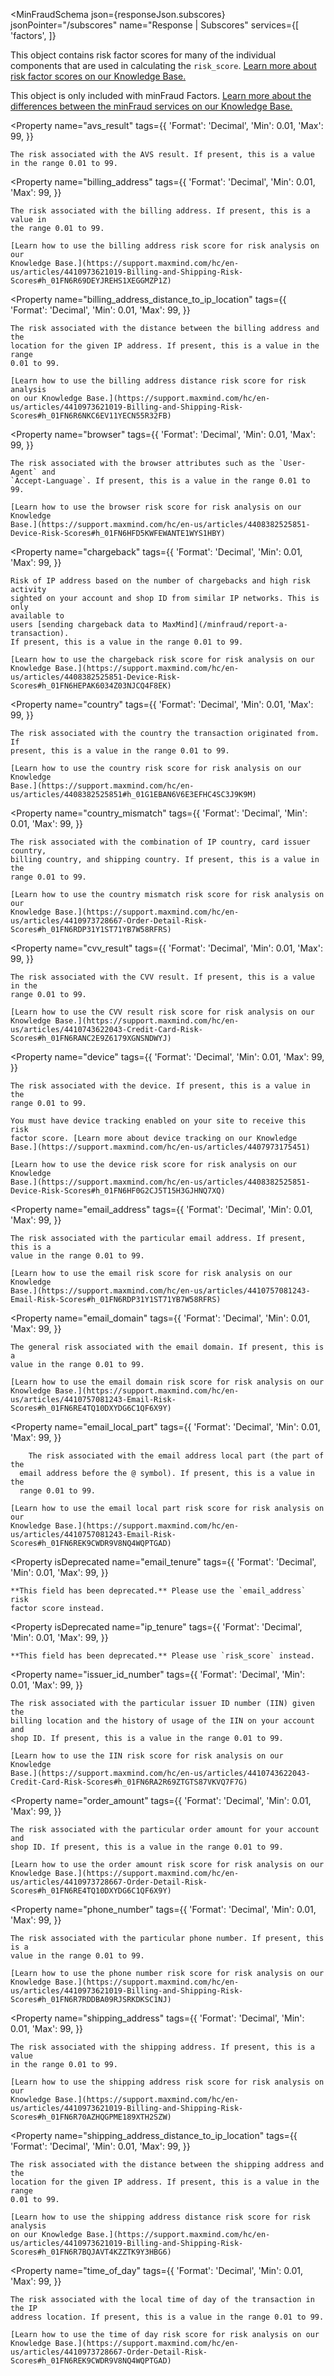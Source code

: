 
<MinFraudSchema
  json={responseJson.subscores}
  jsonPointer="/subscores"
  name="Response | Subscores"
  services={[
    'factors',
  ]}
>
  This object contains risk factor scores for many of the individual components
  that are used in calculating the `risk_score`. [Learn more about risk factor
  scores on our Knowledge Base.](https://support.maxmind.com/hc/en-us/articles/4408382645915-Risk-Factor-Scores)

  This object is only included with minFraud Factors. [Learn more about the
  differences between the minFraud services on our Knowledge
  Base.](https://support.maxmind.com/hc/en-us/articles/4407833140123-Compare-the-minFraud-Services)

  <Property
    name="avs_result"
    tags={{
      'Format': 'Decimal',
      'Min': 0.01,
      'Max': 99,
    }}
  >
    The risk associated with the AVS result. If present, this is a value in the range 0.01 to 99.

  </Property>

  <Property
    name="billing_address"
    tags={{
      'Format': 'Decimal',
      'Min': 0.01,
      'Max': 99,
    }}
  >
    The risk associated with the billing address. If present, this is a value in
    the range 0.01 to 99.

    [Learn how to use the billing address risk score for risk analysis on our
    Knowledge Base.](https://support.maxmind.com/hc/en-us/articles/4410973621019-Billing-and-Shipping-Risk-Scores#h_01FN6R69DEYJREHS1XEGGMZP1Z)
  </Property>

  <Property
    name="billing_address_distance_to_ip_location"
    tags={{
      'Format': 'Decimal',
      'Min': 0.01,
      'Max': 99,
    }}
  >
    The risk associated with the distance between the billing address and the
    location for the given IP address. If present, this is a value in the range
    0.01 to 99.

    [Learn how to use the billing address distance risk score for risk analysis
    on our Knowledge Base.](https://support.maxmind.com/hc/en-us/articles/4410973621019-Billing-and-Shipping-Risk-Scores#h_01FN6R6NKC6EV11YECN55R32FB)
  </Property>

  <Property
    name="browser"
    tags={{
      'Format': 'Decimal',
      'Min': 0.01,
      'Max': 99,
    }}
  >
    The risk associated with the browser attributes such as the `User-Agent` and
    `Accept-Language`. If present, this is a value in the range 0.01 to 99.

    [Learn how to use the browser risk score for risk analysis on our Knowledge
    Base.](https://support.maxmind.com/hc/en-us/articles/4408382525851-Device-Risk-Scores#h_01FN6HFD5KWFEWANTE1WYS1HBY)
  </Property>

  <Property
    name="chargeback"
    tags={{
      'Format': 'Decimal',
      'Min': 0.01,
      'Max': 99,
    }}
  >
    Risk of IP address based on the number of chargebacks and high risk activity
    sighted on your account and shop ID from similar IP networks. This is only
    available to
    users [sending chargeback data to MaxMind](/minfraud/report-a-transaction).
    If present, this is a value in the range 0.01 to 99.

    [Learn how to use the chargeback risk score for risk analysis on our
    Knowledge Base.](https://support.maxmind.com/hc/en-us/articles/4408382525851-Device-Risk-Scores#h_01FN6HEPAK6034Z03NJCQ4F8EK)
  </Property>

  <Property
    name="country"
    tags={{
      'Format': 'Decimal',
      'Min': 0.01,
      'Max': 99,
    }}
  >
    The risk associated with the country the transaction originated from. If
    present, this is a value in the range 0.01 to 99.

    [Learn how to use the country risk score for risk analysis on our Knowledge
    Base.](https://support.maxmind.com/hc/en-us/articles/4408382525851#h_01G1EBAN6V6E3EFHC4SC3J9K9M)
  </Property>

  <Property
    name="country_mismatch"
    tags={{
      'Format': 'Decimal',
      'Min': 0.01,
      'Max': 99,
    }}
  >
    The risk associated with the combination of IP country, card issuer country,
    billing country, and shipping country. If present, this is a value in the
    range 0.01 to 99.

    [Learn how to use the country mismatch risk score for risk analysis on our
    Knowledge Base.](https://support.maxmind.com/hc/en-us/articles/4410973728667-Order-Detail-Risk-Scores#h_01FN6RDP31Y1ST71YB7W58RFRS)
  </Property>

  <Property
    name="cvv_result"
    tags={{
      'Format': 'Decimal',
      'Min': 0.01,
      'Max': 99,
    }}
  >
    The risk associated with the CVV result. If present, this is a value in the
    range 0.01 to 99.

    [Learn how to use the CVV result risk score for risk analysis on our
    Knowledge Base.](https://support.maxmind.com/hc/en-us/articles/4410743622043-Credit-Card-Risk-Scores#h_01FN6RANC2E9Z6179XGNSNDWYJ)
  </Property>

  <Property
    name="device"
    tags={{
      'Format': 'Decimal',
      'Min': 0.01,
      'Max': 99,
    }}
  >
    The risk associated with the device. If present, this is a value in the
    range 0.01 to 99.

    You must have device tracking enabled on your site to receive this risk
    factor score. [Learn more about device tracking on our Knowledge
    Base.](https://support.maxmind.com/hc/en-us/articles/4407973175451)

    [Learn how to use the device risk score for risk analysis on our Knowledge
    Base.](https://support.maxmind.com/hc/en-us/articles/4408382525851-Device-Risk-Scores#h_01FN6HF0G2CJ5T15H3GJHNQ7XQ)
  </Property>

  <Property
    name="email_address"
    tags={{
      'Format': 'Decimal',
      'Min': 0.01,
      'Max': 99,
    }}
  >
    The risk associated with the particular email address. If present, this is a
    value in the range 0.01 to 99.

    [Learn how to use the email risk score for risk analysis on our Knowledge
    Base.](https://support.maxmind.com/hc/en-us/articles/4410757081243-Email-Risk-Scores#h_01FN6RDP31Y1ST71YB7W58RFRS)
  </Property>

  <Property
    name="email_domain"
    tags={{
      'Format': 'Decimal',
      'Min': 0.01,
      'Max': 99,
    }}
  >
    The general risk associated with the email domain. If present, this is a
    value in the range 0.01 to 99.

    [Learn how to use the email domain risk score for risk analysis on our
    Knowledge Base.](https://support.maxmind.com/hc/en-us/articles/4410757081243-Email-Risk-Scores#h_01FN6RE4TQ10DXYDG6C1QF6X9Y)
  </Property>

  <Property
    name="email_local_part"
    tags={{
      'Format': 'Decimal',
      'Min': 0.01,
      'Max': 99,
    }}
  >
    	The risk associated with the email address local part (the part of the
      email address before the @ symbol). If present, this is a value in the
      range 0.01 to 99.

    [Learn how to use the email local part risk score for risk analysis on our
    Knowledge Base.](https://support.maxmind.com/hc/en-us/articles/4410757081243-Email-Risk-Scores#h_01FN6REK9CWDR9V8NQ4WQPTGAD)
  </Property>

  <Property
    isDeprecated
    name="email_tenure"
    tags={{
      'Format': 'Decimal',
      'Min': 0.01,
      'Max': 99,
    }}
  >
    **This field has been deprecated.** Please use the `email_address` risk
    factor score instead.
  </Property>

  <Property
    isDeprecated
    name="ip_tenure"
    tags={{
      'Format': 'Decimal',
      'Min': 0.01,
      'Max': 99,
    }}
  >
    **This field has been deprecated.** Please use `risk_score` instead.
  </Property>

  <Property
    name="issuer_id_number"
    tags={{
      'Format': 'Decimal',
      'Min': 0.01,
      'Max': 99,
    }}
  >
    The risk associated with the particular issuer ID number (IIN) given the
    billing location and the history of usage of the IIN on your account and
    shop ID. If present, this is a value in the range 0.01 to 99.

    [Learn how to use the IIN risk score for risk analysis on our Knowledge
    Base.](https://support.maxmind.com/hc/en-us/articles/4410743622043-Credit-Card-Risk-Scores#h_01FN6RA2R69ZTGTS87VKVQ7F7G)
  </Property>

  <Property
    name="order_amount"
    tags={{
      'Format': 'Decimal',
      'Min': 0.01,
      'Max': 99,
    }}
  >
    The risk associated with the particular order amount for your account and
    shop ID. If present, this is a value in the range 0.01 to 99.

    [Learn how to use the order amount risk score for risk analysis on our
    Knowledge Base.](https://support.maxmind.com/hc/en-us/articles/4410973728667-Order-Detail-Risk-Scores#h_01FN6RE4TQ10DXYDG6C1QF6X9Y)
  </Property>

  <Property
    name="phone_number"
    tags={{
      'Format': 'Decimal',
      'Min': 0.01,
      'Max': 99,
    }}
  >
    The risk associated with the particular phone number. If present, this is a
    value in the range 0.01 to 99.

    [Learn how to use the phone number risk score for risk analysis on our
    Knowledge Base.](https://support.maxmind.com/hc/en-us/articles/4410973621019-Billing-and-Shipping-Risk-Scores#h_01FN6R7RDDBA09RJSRKDKSC1NJ)
  </Property>

  <Property
    name="shipping_address"
    tags={{
      'Format': 'Decimal',
      'Min': 0.01,
      'Max': 99,
    }}
  >
    The risk associated with the shipping address. If present, this is a value
    in the range 0.01 to 99.

    [Learn how to use the shipping address risk score for risk analysis on our
    Knowledge Base.](https://support.maxmind.com/hc/en-us/articles/4410973621019-Billing-and-Shipping-Risk-Scores#h_01FN6R70AZHQGPME189XTH2SZW)
  </Property>

  <Property
    name="shipping_address_distance_to_ip_location"
    tags={{
      'Format': 'Decimal',
      'Min': 0.01,
      'Max': 99,
    }}
  >
    The risk associated with the distance between the shipping address and the
    location for the given IP address. If present, this is a value in the range
    0.01 to 99.

    [Learn how to use the shipping address distance risk score for risk analysis
    on our Knowledge Base.](https://support.maxmind.com/hc/en-us/articles/4410973621019-Billing-and-Shipping-Risk-Scores#h_01FN6R7BQJAVT4KZZTK9Y3HBG6)
  </Property>

  <Property
    name="time_of_day"
    tags={{
      'Format': 'Decimal',
      'Min': 0.01,
      'Max': 99,
    }}
  >
    The risk associated with the local time of day of the transaction in the IP
    address location. If present, this is a value in the range 0.01 to 99.

    [Learn how to use the time of day risk score for risk analysis on our
    Knowledge Base.](https://support.maxmind.com/hc/en-us/articles/4410973728667-Order-Detail-Risk-Scores#h_01FN6REK9CWDR9V8NQ4WQPTGAD)
  </Property>
</MinFraudSchema>
